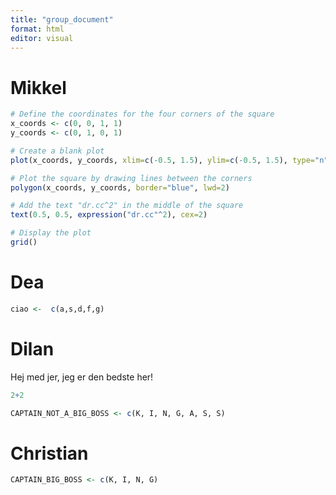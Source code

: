 ```yaml
---
title: "group_document"
format: html
editor: visual
---
```


# Mikkel

```r
# Define the coordinates for the four corners of the square
x_coords <- c(0, 0, 1, 1)
y_coords <- c(0, 1, 0, 1)

# Create a blank plot
plot(x_coords, y_coords, xlim=c(-0.5, 1.5), ylim=c(-0.5, 1.5), type="n", xlab="", ylab="")

# Plot the square by drawing lines between the corners
polygon(x_coords, y_coords, border="blue", lwd=2)

# Add the text "dr.cc^2" in the middle of the square
text(0.5, 0.5, expression("dr.cc"^2), cex=2)

# Display the plot
grid()

```

# Dea

```r
ciao <-  c(a,s,d,f,g)
```

# Dilan

Hej med jer, jeg er den bedste her!

```r

2+2
```

```r

CAPTAIN_NOT_A_BIG_BOSS <- c(K, I, N, G, A, S, S)
```

# Christian

```r
CAPTAIN_BIG_BOSS <- c(K, I, N, G)

```
